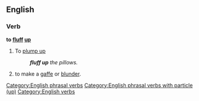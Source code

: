 ==English==

===Verb===
'''to [[fluff]] [[up]]'''

# To [[plump up]]
#:'''''fluff up''' the pillows.''
# {{idiomatic}} to make a [[gaffe]] or [[blunder]].

[[Category:English phrasal verbs]]
[[Category:English phrasal verbs with particle (up)]]
[[Category:English verbs]]